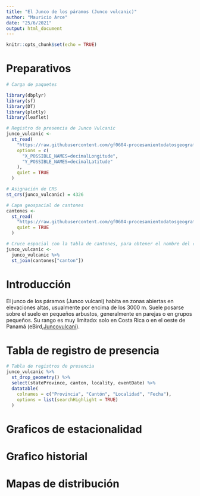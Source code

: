 ```yaml
---
title: "El Junco de los páramos (Junco vulcanic)"
author: "Mauricio Arce"
date: "25/6/2021"
output: html_document
---
```


```r
knitr::opts_chunk$set(echo = TRUE)
```

# Preparativos
```r
# Carga de paquetes

library(dbplyr)
library(sf)
library(DT)
library(plotly)
library(leaflet)
```
```r
# Registro de presencia de Junco Vulcanic
junco_vulcanic <-
  st_read(
    "https://raw.githubusercontent.com/gf0604-procesamientodatosgeograficos/2021i-datos/main/gbif/junco_vulcani-cr-registros.csv",
    options = c(
      "X_POSSIBLE_NAMES=decimalLongitude",
      "Y_POSSIBLE_NAMES=decimalLatitude"
    ),
    quiet = TRUE
  )

# Asignación de CRS
st_crs(junco_vulcanic) = 4326

# Capa geospacial de cantones 
cantones <-
  st_read(
    "https://raw.githubusercontent.com/gf0604-procesamientodatosgeograficos/2021i-datos/main/ign/delimitacion-territorial-administrativa/cr_cantones_simp_wgs84.geojson",
    quiet = TRUE
  )
```

```r
# Cruce espacial con la tabla de cantones, para obtener el nombre del cantón
junco_vulcanic <- 
  junco_vulcanic %>%
  st_join(cantones["canton"])
```



# Introducción
El junco de los páramos (Junco vulcani) habita en zonas abiertas en elevaciones altas, usualmente por encima de los 3000 m. Suele posarse sobre el suelo en pequeños arbustos, generalmente en parejas o en grupos pequeños. Su rango es muy limitado: solo en Costa Rica o en el oeste de Panamá (eBird,[Juncovulcani](https://ebird.org/species/voljun1)).




# Tabla de registro de presencia
```r
# Tabla de registros de presencia
junco_vulcanic %>%
  st_drop_geometry() %>%
  select(stateProvince, canton, locality, eventDate) %>%
  datatable(
    colnames = c("Provincia", "Cantón", "Localidad", "Fecha"),
    options = list(searchHighlight = TRUE)
  )
```


# Graficos de estacionalidad

# Grafico historial

# Mapas de distribución
